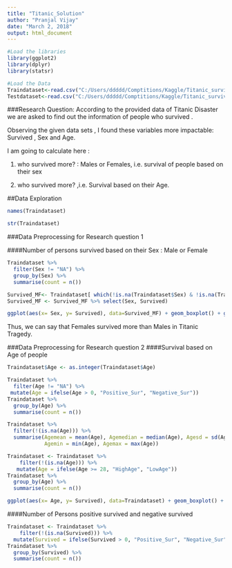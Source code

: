 ---
title: "Titanic_Solution"
author: "Pranjal Vijay"
date: "March 2, 2018"
output: html_document
---
```{r}
#Load the libraries
library(ggplot2)
library(dplyr)
library(statsr)
```
```{r}
#Load the Data
Traindataset<-read.csv("C:/Users/ddddd/Comptitions/Kaggle/Titanic_survived/train.csv", stringsAsFactors = F)
Testdataset<-read.csv("C:/Users/ddddd/Comptitions/Kaggle/Titanic_survived/test.csv", stringsAsFactors = F)
```
###Research Question: 
According to the provided data of Titanic Disaster we are asked to find out the information of people who survived . 

Observing the given data sets , I found these variables more impactable:
Survived , Sex and Age.

I am going to calculate here :

(1) who survived more? : Males or Females, i.e. survival of people based on their sex

(2) who survived more? ,i.e. Survival based on their Age.

##Data Exploration
```{r}

names(Traindataset)
```
```{r}
str(Traindataset)
```

###Data Preprocessing for Research question 1

####Number of persons survived based on their Sex : Male or Female
```{r}
Traindataset %>% 
  filter(Sex != "NA") %>%
  group_by(Sex) %>% 
  summarise(count = n())
```
```{r}

Survived_MF<- Traindataset[ which(!is.na(Traindataset$Sex) & !is.na(Traindataset$Survived)), ]
Survived_MF <- Survived_MF %>% select(Sex, Survived)

```

```{r}
ggplot(aes(x= Sex, y= Survived), data=Survived_MF) + geom_boxplot() + ggtitle('Survived People')
```
Thus, we can say that Females survived more than Males in Titanic Tragedy.

###Data Preprocessing for Research question 2
####Survival based on Age of people
```{r}
Traindataset$Age <- as.integer(Traindataset$Age)
```

```{r}
Traindataset %>% 
  filter(Age != "NA") %>%
 mutate(Age = ifelse(Age > 0, "Positive_Sur", "Negative_Sur"))
Traindataset %>%  
  group_by(Age) %>% 
  summarise(count = n())
```
```{r}
Traindataset %>% 
  filter(!(is.na(Age))) %>%
  summarise(Agemean = mean(Age), Agemedian = median(Age), Agesd = sd(Age), 
            Agemin = min(Age), Agemax = max(Age))
```
```{r}
Traindataset <- Traindataset %>% 
    filter(!(is.na(Age))) %>%
   mutate(Age = ifelse(Age >= 28, "HighAge", "LowAge"))
Traindataset %>% 
  group_by(Age) %>% 
  summarise(count = n())
```
```{r}
ggplot(aes(x= Age, y= Survived), data=Traindataset) + geom_boxplot() + ggtitle('Survived People')
```
####Number of Persons positive survived and negative survived
```{r}
Traindataset <- Traindataset %>% 
    filter(!(is.na(Survived))) %>%
  mutate(Survived = ifelse(Survived > 0, "Positive_Sur", "Negative_Sur"))
Traindataset %>% 
  group_by(Survived) %>% 
  summarise(count = n())
```





